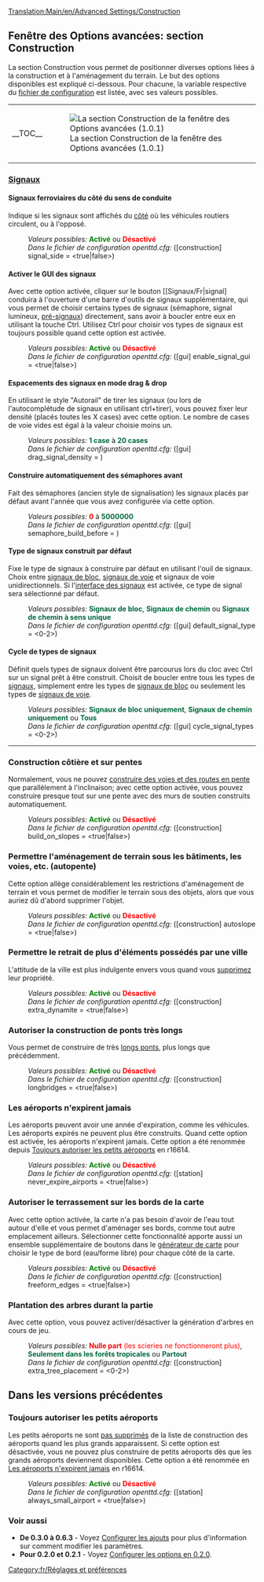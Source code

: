 [[Translation:Main/en/Advanced Settings/Construction]]{{fr/Options Avancées}}

==Fenêtre des Options avancées: section Construction==
La section Construction vous permet de positionner diverses options liées à la construction et à l'aménagement du terrain. Le but des options disponibles est expliqué ci-dessous. Pour chacune, la variable respective du [[Main/fr/Openttd.cfg|fichier de configuration]] est listée, avec ses valeurs possibles.
{{en/-}}
{| align="center"
|- valign="top"
|__TOC__
|[[File:fr/Advset construction.png|frame|left|La section Construction de la fenêtre des Options avancées (1.0.1)]]
|}

===<u>Signaux</u>===
====Signaux ferroviaires du côté du sens de conduite====
{{fr/Disponibilité|Old|align="right"|texte=(depuis 0.2.0)}}
Indique si les signaux sont affichés du [[Main/fr/Signal du bon côté|côté]] où les véhicules routiers circulent, ou à l'opposé.
:''Valeurs possibles:'' <span style="color:green">'''Activé'''</span> ou <span style="color:red">'''Désactivé'''</span>
:''Dans le fichier de configuration openttd.cfg:'' ([construction] signal_side = <true|false>)
{{en/-}}
====Activer le GUI des signaux====
{{fr/Disponibilité|0.6|align="right"|texte=(depuis 0.6.0)}}
Avec cette option activée, cliquer sur le bouton [[Signaux/Fr|signal] conduira à l'ouverture d'une barre d'outils de signaux supplémentaire, qui vous permet de choisir certains types de signaux (sémaphore, signal lumineux, [[Main/en/Signaux/Fr#Signaux dépendants|pré-signaux]]) directement, sans avoir à boucler entre eux en utilisant la touche Ctrl. Utilisez Ctrl pour choisir vos types de signaux est toujours possible quand cette option est activée.
:''Valeurs possibles:'' <span style="color:green">'''Activé'''</span> ou <span style="color:red">'''Désactivé'''</span>
:''Dans le fichier de configuration openttd.cfg:'' ([gui] enable_signal_gui = <true|false>) 
{{en/-}}
====Espacements des signaux en mode drag & drop====
{{fr/Disponibilité|Old|align="right"|texte=(ddepuis 0.3.4)}}
En utilisant le style "Autorail" de tirer les signaux (ou lors de l'autocomplétude de signaux en utilisant ctrl+tirer), vous pouvez fixer leur densité (placés toutes les X cases) avec cette option. Le nombre de cases de voie vides est égal à la valeur choisie moins un.
:''Valeurs possibles:'' <span style="color:#00693E">'''1 case'''</span> à <span style="color:#00693E">'''20 cases'''</span>
:''Dans le fichier de configuration openttd.cfg:'' ([gui] drag_signal_density = <num_val>) 
{{en/-}}
====Construire automatiquement des sémaphores avant====
{{fr/Disponibilité|0.6|align="right"|texte=(depuis 0.6.0)}}
Fait des sémaphores (ancien style de signalisation) les signaux placés par défaut avant l'année que vous avez configurée via cette option.
:''Valeurs possibles:'' <span style="color:red">'''0'''</span> à <span style="color:#00693E">'''5000000'''</span>
:''Dans le fichier de configuration openttd.cfg:'' ([gui] semaphore_build_before = <year>) 
{{en/-}}
====Type de signaux construit par défaut====
{{fr/Disponibilité|0.7|align="right"|texte=(depuis 0.7.0)}}
Fixe le type de signaux à construire par défaut en utilisant l'ouil de signaux. Choix entre [[Main/en/Signaux/Fr#Signaux de blocs|signaux de bloc]], [[Main/en/Signaux/Fr#Signaux de chemin|signaux de voie]] et signaux de voie unidirectionnels. Si l'[[Main/en/#Activer le GUI des signaux|interface des signaux]] est activée, ce type de signal sera sélectionné par défaut.
:''Valeurs possibles:'' <span style="color:#00693E">'''Signaux de bloc'''</span>, <span style="color:#00693E">'''Signaux de chemin'''</span> ou <span style="color:#00693E">'''Signaux de chemin à sens unique'''</span>
:''Dans le fichier de configuration openttd.cfg:'' ([gui] default_signal_type = <0-2>)
{{en/-}}
====Cycle de types de signaux====
{{fr/Disponibilité|0.7|align="right"|texte=(depuis 0.7.0)}}
Définit quels types de signaux doivent être parcourus lors du cloc avec Ctrl sur un signal prêt à être construit. Choisit de boucler entre tous les types de [[Main/fr/Signaux|signaux]], simplement entre les types de [[Main/en/Signaux/Fr#Signaux de blocs|signaux de bloc]] ou seulement les types de [[Main/en/Signaux/Fr#Signaux de chemin|signaux de voie]].
:''Valeurs possibles:'' <span style="color:#00693E">'''Signaux de bloc uniquement'''</span>, <span style="color:#00693E">'''Signaux de chemin uniquement'''</span> ou <span style="color:#00693E">'''Tous'''</span>
:''Dans le fichier de configuration openttd.cfg:'' ([gui] cycle_signal_types = <0-2>)
{{en/-}}
----
===Construction côtière et sur pentes===
{{fr/Disponibilité|Old|align="right"|texte=(depuis 0.2.0)}}
Normalement, vous ne pouvez [[Main/fr/Construire en pente|construire des voies et des routes en pente]] que parallèlement à l'inclinaison; avec cette option activée, vous pouvez construire presque tout sur une pente avec des murs de soutien construits automatiquement.
:''Valeurs possibles:'' <span style="color:green">'''Activé'''</span> ou <span style="color:red">'''Désactivé'''</span>
:''Dans le fichier de configuration openttd.cfg:'' ([construction] build_on_slopes = <true|false>)
{{en/-}}
===Permettre l'aménagement de terrain sous les bâtiments, les voies, etc. (autopente)===
{{fr/Disponibilité|0.6|align="right"|texte=(depuis 0.6.0)}}
Cette option allège considérablement les restrictions d'aménagement de terrain et vous permet de modifier le terrain sous des objets, alors que vous auriez dû d'abord supprimer l'objet.
:''Valeurs possibles:'' <span style="color:green">'''Activé'''</span> ou <span style="color:red">'''Désactivé'''</span>
:''Dans le fichier de configuration openttd.cfg:'' ([construction] autoslope = <true|false>)
{{en/-}}
===Permettre le retrait de plus d'éléments possédés par une ville===
{{fr/Disponibilité|Old|align="right"|texte=(depuis 0.3.3)}}
L'attitude de la ville est plus indulgente envers vous quand vous [[Main/fr/Dynamite extra|supprimez]] leur propriété.
:''Valeurs possibles:'' <span style="color:green">'''Activé'''</span> ou <span style="color:red">'''Désactivé'''</span>
:''Dans le fichier de configuration openttd.cfg:'' ([construction] extra_dynamite = <true|false>) 
{{en/-}}
===Autoriser la construction de ponts très longs===
{{fr/Disponibilité|Old|align="right"|texte=(depuis 0.2.0)}}
Vous permet de construire de très [[Main/fr/Pont plus long|longs ponts]], plus longs que précédemment.
:''Valeurs possibles:'' <span style="color:green">'''Activé'''</span> ou <span style="color:red">'''Désactivé'''</span>
:''Dans le fichier de configuration openttd.cfg:'' ([construction] longbridges = <true|false>)
{{en/-}}
===Les aéroports n'expirent jamais===
{{fr/Disponibilité|1.0|align="right"|texte=(depuis 1.0.0)}}
Les aéroports peuvent avoir une année d'expiration, comme les véhicules. Les aéroports expirés ne peuvent plus être construits. Quand cette option est activée, les aéroports n'expirent jamais.
Cette option a été renommée depuis [[Main/en/#Toujours autoriser les petits aéroports|Toujours autoriser les petits aéroports]] en r16614.
:''Valeurs possibles:'' <span style="color:green">'''Activé'''</span> ou <span style="color:red">'''Désactivé'''</span>
:''Dans le fichier de configuration openttd.cfg:'' ([station] never_expire_airports = <true|false>)
{{en/-}}
===Autoriser le terrassement sur les bords de la carte===
{{fr/Disponibilité|0.7|align="right"|texte=(depuis 0.7.0)}}
Avec cette option activée, la carte n'a pas besoin d'avoir de l'eau tout autour d'elle et vous permet d'aménager ses bords, comme tout autre emplacement ailleurs.
Sélectionner cette fonctionnalité apporte aussi un ensemble supplémentaire de boutons dans le [[Main/fr/TGP|générateur de carte]] pour choisir le type de bord (eau/forme libre) pour chaque côté de la carte.
:''Valeurs possibles:'' <span style="color:green">'''Activé'''</span> ou <span style="color:red">'''Désactivé'''</span>
:''Dans le fichier de configuration openttd.cfg:'' ([construction] freeform_edges = <true|false>)
{{en/-}}
===Plantation des arbres durant la partie===
{{fr/Disponibilité|1.0|align="right"|texte=(depuis 1.0.0)}}
Avec cette option, vous pouvez activer/désactiver la génération d'arbres en cours de jeu.
:''Valeurs possibles:'' <span style="color:red">'''Nulle part''' (les scieries ne fonctionneront plus)</span>, <span style="color:#00693E">'''Seulement dans les forêts tropicales'''</span> ou <span style="color:#00693E">'''Partout'''</span>
:''Dans le fichier de configuration openttd.cfg:'' ([construction] extra_tree_placement = <0-2>)
{{en/-}}

==Dans les versions précédentes==
===Toujours autoriser les petits aéroports===
{{fr/Disponibilité|-0.7|align="right"|texte=(depuis 0.3.2 jusqu'à 0.7.5)}}
Les petits aéroports ne sont [[Main/fr/Toujours autoriser les petits aéroports|pas supprimés]] de la liste de construction des aéroports quand les plus grands apparaissent. Si cette option est désactivée, vous ne pouvez plus construire de petits aéroports dès que les grands aéroports deviennent disponibles.
Cette option a été renommée en [[Main/en/#Les aéroports n'expirent jamais|Les aéroports n'expirent jamais]] en r16614.
:''Valeurs possibles:'' <span style="color:green">'''Activé'''</span> ou <span style="color:red">'''Désactivé'''</span>
:''Dans le fichier de configuration openttd.cfg:'' ([station] always_small_airport = <true|false>) 
{{en/-}}
===Voir aussi===
*'''De 0.3.0 à 0.6.3''' - Voyez [[Main/fr/Options avancées 0.3.0 - 0.6.3|Configurer les ajouts]] pour plus d'information sur comment modifier les paramètres.
*'''Pour 0.2.0 et 0.2.1''' - Voyez [[Main/fr/Options avancées 0.2.0|Configurer les options en 0.2.0]].

[[Category:fr/Réglages et préférences]]